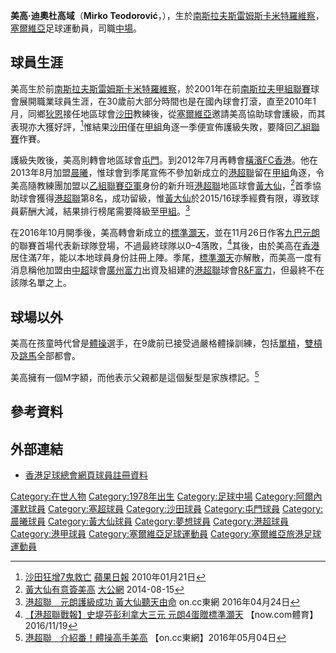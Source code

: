 {{Infobox football biography
| name        = 美高 <br> Mirko Teodorović
| image       = Mirko Teodorović.JPG
| fullname    = Mirko Teodorović
| birth_date  = {{birth date and age|1978|8|6|df=y}}
| birth_place = [[南斯拉夫|南斯拉夫]]，[[斯雷姆斯卡米特羅維察|斯雷姆斯卡米特羅維察]]
| height      = {{height|m=1.68}}
| position    = [[進攻中場|進攻中場]]
| currentclub = {{flagicon|HKG}} [[東區體育會|東區]]
| clubnumber  = 10
| youthyears1 = 1987–1997
| youthclubs1 = {{flagicon|SER}} {{tsl|en|FK Obilić|奧比利奇足球會|奧比利奇}}
| years1 = 1997–1999
| clubs1 = {{flagicon|SER}} {{tsl|en|FK Srem|斯雷姆足球會|斯雷姆}}
| caps1  = ?
| goals1 = ?
| years2 = 1999–2002
| clubs2 = {{flagicon|SER}} {{tsl|en|FK Obilić|奧比利奇足球會|奧比利奇}}
| caps2  = 57
| goals2 = 2
| years3 = 2002–2003
| clubs3 = {{flagicon|SER}} {{tsl|en|FK Loznica|洛茲尼察足球會|洛茲尼察}}
| caps3  = 12
| goals3 = 0
| years4 =  2003
| clubs4 = {{flagicon|BIH}} {{tsl|en|NK Žepče|熱普切足球會|熱普切}}
| caps4  = 14
| goals4 = 0
| years5 = 2003–2007
| clubs5 = {{flagicon|SER}} [[澤蒙足球會|澤蒙]]
| caps5  = 70
| goals5 = 1
| years6 = 2006–2007
| clubs6 = {{flagicon|SER}} [[拉德足球俱樂部|拉德]]
| caps6  = 16
| goals6 = 0
| years7 = 2007–2008
| clubs7 = {{flagicon|LBN}} [[內澤默體育會|阿爾內澤默]]
| caps7  = 2
| goals7 = 0
| years8 = 2008–2009
| clubs8 = {{flagicon|SER}} [[拉德足球俱樂部|拉德]]
| caps8  = 21
| goals8 = 2
| years9 = 2009–2010
| clubs9 = {{flagicon|SER}} {{tsl|en|FK Metalac Gornji Milanovac|梅塔拉足球會|梅塔拉}}
| caps9  = 11
| goals9 = 1
| years10 = 2010
| clubs10 = {{flagicon|HKG}} [[沙田體育會足球隊|沙田]]
| caps10  = 12
| goals10 = 0
| years11 = 2010–2012
| clubs11 = {{flagicon|HKG}} [[屯門體育會足球隊|屯門]]
| caps11  = 43
| goals11 = 0
| years12 = 2012–2013
| clubs12 = {{flagicon|HKG}} [[駿其足球會|橫濱FC香港]]
| caps12  = 20
| goals12 = 0
| years13 = 2013–2014
| clubs13 = {{flagicon|HKG}} [[晨曦體育會|日之泉JC晨曦]]
| caps13  = 21
| goals13 = 0
| years14 = 2014–2016
| clubs14 = {{flagicon|HKG}} [[黃大仙區康樂體育會|灝天黃大仙]]
| caps14  = 40
| goals14 = 0
| years15 = 2016–2017
| clubs15 = {{flagicon|HKG}} [[標準灝天足球隊|標準灝天]]
| caps15  = 21
| goals15 = 0
| years16 = 2020–
| clubs16 = {{flagicon|HKG}} [[東區體育會|東區]]
| caps16  = 0
| goals16 = 0
| nationalyears1 = 2017–
| nationalteam1 = {{flagicon|HKG}} [[香港足球代表隊|香港]]
| nationalcaps1 = 0
| nationalgoals1 = 0
| ntupdate = 2020年12月11日
| pcupdate = 2020年12月11日
}}

'''美高·迪奧杜高域'''（'''Mirko Teodorović'''，{{bd|1978年|8月6日|catIdx=Mirko Teodorović}}），生於[[南斯拉夫|南斯拉夫]][[斯雷姆斯卡米特羅維察|斯雷姆斯卡米特羅維察]]，[[塞爾維亞|塞爾維亞]]足球運動員，司職[[中場|中場]]。

==球員生涯==
美高生於前[[南斯拉夫|南斯拉夫]][[斯雷姆斯卡米特羅維察|斯雷姆斯卡米特羅維察]]，於2001年在前[[南斯拉夫甲組足球聯賽|南斯拉夫甲組聯賽]]球會{{tsl|en|FK Obilić|奧比利奇}}展開職業球員生涯，在30歲前大部分時間也是在國內球會打滾，直至2010年1月，同鄉[[狄恩·安東歷|狄恩]]接任地區球會[[沙田體育會足球隊|沙田]]教練後，從[[塞爾維亞|塞爾維亞]]邀請美高協助球會護級，而其表現亦大獲好評，<ref>[http://hk.apple.nextmedia.com/template/apple/art_main.php?iss_id=20100121&sec_id=25391&subsec_id=25392&art_id=13648499 沙田狂增7鬼救亡] {{Wayback|url=http://hk.apple.nextmedia.com/template/apple/art_main.php?iss_id=20100121&sec_id=25391&subsec_id=25392&art_id=13648499 |date=20100124081406 }} [[蘋果日報|蘋果日報]] 2010年01月21日</ref>惟結果[[沙田體育會足球隊|沙田]]僅在[[香港甲組足球聯賽|甲組]]角逐一季便宣佈護級失敗，要降回[[香港乙組足球聯賽|乙組聯賽]]作賽。

護級失敗後，美高則轉會地區球會[[屯門體育會足球隊|屯門]]。到2012年7月再轉會[[橫濱FC香港|橫濱FC香港]]。他在2013年8月加盟[[晨曦體育會|晨曦]]，惟球會到季尾宣佈不參加新成立的[[港超聯|港超聯]]留在[[香港甲組聯賽|甲組]]角逐，令美高隨教練團加盟以[[香港乙組足球聯賽|乙組聯賽亞軍]]身份的新升班[[港超聯|港超聯]]地區球會[[黃大仙區康樂體育會|黃大仙]]，<ref>[http://news.takungpao.com.hk/paper/q/2014/0815/2672900.html 黃大仙有意簽美高] {{Wayback|url=http://news.takungpao.com.hk/paper/q/2014/0815/2672900.html |date=20160604021624 }} [[大公網|大公網]] 2014-08-15</ref>首季協助球會獲得[[港超聯|港超聯]]第8名，成功留級，惟[[黃大仙區康樂體育會|黃大仙]]於2015/16球季經費有限，導致球員薪酬大減，結果排行榜尾需要降級至[[香港甲組聯賽|甲組]]。<ref>[http://hk.on.cc/hk/bkn/cnt/sport/20160424/bkn-20160424193458137-0424_00882_001.html 港超聯　元朗護級成功 黃大仙聽天由命] {{Wayback|url=http://hk.on.cc/hk/bkn/cnt/sport/20160424/bkn-20160424193458137-0424_00882_001.html |date=20170819145423 }} on.cc東網 2016年04月24日</ref>

在2016年10月開季後，美高轉會新成立的[[標準灝天足球隊|標準灝天]]，並在11月26日作客[[元朗足球會|九巴元朗]]的聯賽首場代表新球隊登場，不過最終球隊以0–4落敗，<ref>[http://sports.now.com/home/euro2016/news?id=16603471571 【港超聯戰報】史堤芬彭利拿大三元 元朗4蛋贈標準灝天] {{Wayback|url=http://sports.now.com/home/euro2016/news?id=16603471571 |date=20161126194948 }} 【now.com體育】2016/11/19</ref>其後，由於美高在[[香港|香港]]居住滿7年，能以本地球員身份註冊上陣。季尾，[[標準灝天足球隊|標準灝天]]亦解散，而美高一度有消息稱他加盟由[[中超|中超]]球會[[廣州富力足球俱樂部|廣州富力]]出資及組建的[[港超聯|港超聯]]球會[[R&F富力足球會|R&F富力]]，但最終不在該隊名單之上。

==球場以外==
美高在孩童時代曾是[[體操|體操]]選手，在9歲前已接受過嚴格體操訓練，包括[[單槓|單槓]]，[[雙槓|雙槓]]及[[跳馬|跳馬]]全部都會。

美高擁有一個M字額，而他表示父親都是這個髮型是家族標記。<ref>[http://hk.on.cc/hk/bkn/cnt/sport/20160504/bkn-20160504233544101-0504_00882_001.html 港超聯　介紹番！體操高手美高] {{Wayback|url=http://hk.on.cc/hk/bkn/cnt/sport/20160504/bkn-20160504233544101-0504_00882_001.html |date=20160625152936 }} 【on.cc東網】2016年05月04日</ref>

==參考資料==
{{Reflist}}

==外部連結==
* [https://devel.hkfa.com/ch/club/54/detail?player=9903#gotab 香港足球總會網頁球員註冊資料] {{Wayback|url=https://devel.hkfa.com/ch/club/54/detail?player=9903#gotab |date=20170305015657 }}

{{DEFAULTSORT:Teodorovic, Mirko}}
[[Category:在世人物|Category:在世人物]]
[[Category:1978年出生|Category:1978年出生]]
[[Category:足球中場|Category:足球中場]]
[[Category:阿爾內澤默球員|Category:阿爾內澤默球員]]
[[Category:塞超球員|Category:塞超球員]]
[[Category:沙田球員|Category:沙田球員]]
[[Category:屯門球員|Category:屯門球員]]
[[Category:晨曦球員|Category:晨曦球員]]
[[Category:黃大仙球員|Category:黃大仙球員]]
[[Category:夢想球員|Category:夢想球員]]
[[Category:港超球員|Category:港超球員]]
[[Category:港甲球員|Category:港甲球員]]
[[Category:塞爾維亞足球運動員|Category:塞爾維亞足球運動員]]
[[Category:塞爾維亞旅港足球運動員|Category:塞爾維亞旅港足球運動員]]